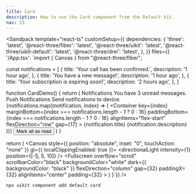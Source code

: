 ```yaml
---
title: Card
description: How to use the Card component from the Default kit.
nav: 23
---
```


<Sandpack
  template="react-ts"
  customSetup={{
    dependencies: {
      'three': 'latest',
      '@react-three/fiber': 'latest',
      '@react-three/uikit': 'latest',
      '@react-three/uikit-default': 'latest',
      '@react-three/drei': 'latest',
    },
  }}
  files={{
    '/App.tsx': `import { Canvas } from "@react-three/fiber";

const notifications = [
  {
    title: 'Your call has been confirmed.',
    description: '1 hour ago',
  },
  {
    title: 'You have a new message!',
    description: '1 hour ago',
  },
  {
    title: 'Your subscription is expiring soon!',
    description: '2 hours ago',
  },
]

function CardDemo() {
  return (
    <Card width={380}>
      <CardHeader>
        <CardTitle>
          <Text>Notifications</Text>
        </CardTitle>
        <CardDescription>
          <Text>You have 3 unread messages.</Text>
        </CardDescription>
      </CardHeader>
      <CardContent flexDirection="column" gap={16}>
        <Container flexDirection="row" alignItems="center" gap={16} borderRadius={6} borderWidth={1} padding={16}>
          <BellRing />
          <Container flexDirection="column" gap={4}>
            <Text fontSize={14} lineHeight="100%">
              Push Notifications
            </Text>
            <Text fontSize={14} lineHeight={20} color={colors.mutedForeground}>
              Send notifications to device.
            </Text>
          </Container>
          <Switch />
        </Container>
        <Container flexDirection="column">
          {notifications.map((notification, index) => (
            <Container
              key={index}
              marginBottom={index === notifications.length - 1 ? 0 : 16}
              paddingBottom={index === notifications.length - 1 ? 0 : 16}
              alignItems="flex-start"
              flexDirection="row"
              gap={17}
            >
              <Container height={8} width={8} transformTranslateY={4} borderRadius={1000} backgroundColor={0x0ea5e9} />
              <Container flexDirection="column" gap={4}>
                <Text fontSize={14} lineHeight="100%">
                  {notification.title}
                </Text>
                <Text fontSize={14} lineHeight={20} color={colors.mutedForeground}>
                  {notification.description}
                </Text>
              </Container>
            </Container>
          ))}
        </Container>
      </CardContent>
      <CardFooter>
        <Button flexDirection="row" width="100%">
          <Check marginRight={8} height={16} width={16} />
          <Text>Mark all as read</Text>
        </Button>
      </CardFooter>
    </Card>
  )
}

  return (
    <Canvas style={{ position: "absolute", inset: "0", touchAction: "none" }} gl={{ localClippingEnabled: true }}>
      <ambientLight intensity={0.5} />
      <directionalLight intensity={1} position={[-5, 5, 10]} />
      <Defaults>
        <Fullscreen
          overflow="scroll"
          scrollbarColor="black"
          backgroundColor="white"
          dark={{ backgroundColor: "black" }}
          flexDirection="column"
          gap={32}
          paddingX={32}
          alignItems="center"
          padding={32}
        >
          <DialogAnchor><CardDemo /></DialogAnchor>
        </Fullscreen>
      </Defaults>
    </Canvas>
  )
}`}}
/>

```bash
npx uikit component add default card
```